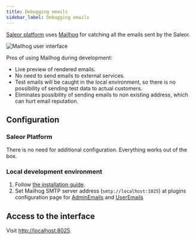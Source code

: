 ```yaml
---
title: Debugging emails
sidebar_label: Debugging emails
---
```


[Saleor platform](https://github.com/mirumee/saleor-platform) uses [Mailhog](https://github.com/mailhog/MailHog) for catching all the emails sent by the Saleor. 

![Mailhog user interface](../screenshots/mailhog.png)

Pros of using Mailhog during development:
- Live preview of rendered emails.
- No need to send emails to external services.
- Test emails will be caught in the local environment, so there is no possibility of sending test data to actual customers.
- Eliminates possibility of sending emails to non existing address, which can hurt email reputation.

## Configuration

### Saleor Platform

There is no need for additional configuration. Everything works out of the box.

### Local development environment

1. Follow [the installation guide](https://github.com/mailhog/MailHog#installation).
2. Set Mailhog SMTP server address (`smtp://localhost:1025`) at plugins configuration page for [AdminEmails](developer/available-plugins/admin-emails.mdx) and [UserEmails](developer/available-plugins/user-emails.mdx) 

## Access to the interface

Visit [http://localhost:8025](http://localhost:8025).
